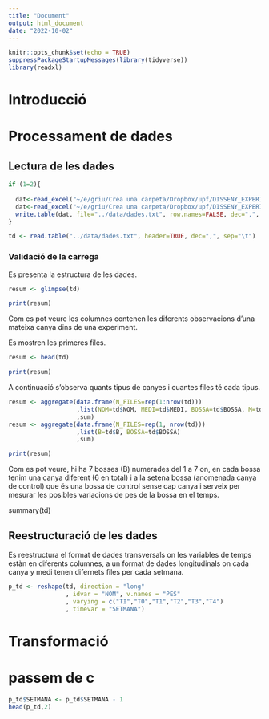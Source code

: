 ```yaml
---
title: "Document"
output: html_document
date: "2022-10-02"
---
```


```r
knitr::opts_chunk$set(echo = TRUE)
suppressPackageStartupMessages(library(tidyverse)) 
library(readxl) 
```

# Introducció

# Processament de dades

## Lectura de les dades

```r

if (1=2){
  
  dat<-read_excel("~/e/griu/Crea una carpeta/Dropbox/upf/DISSENY_EXPERIMENT.xlsx",sheet = "Experiment1", range = "C5:P33", col_names = TRUE)
  dat<-read_excel("~/e/griu/Crea una carpeta/Dropbox/upf/DISSENY_EXPERIMENT.xlsx",sheet = "Experiment_COPIA", range = "C5:P33", col_names = TRUE)
  write.table(dat, file="../data/dades.txt", row.names=FALSE, dec=",", sep="\t")
}

td <- read.table("../data/dades.txt", header=TRUE, dec=",", sep="\t")
```

### Validació de la carrega

Es presenta la estructura de les dades.

```r
resum <- glimpse(td)

print(resum)
```

Com es pot veure les columnes contenen les diferents observacions d'una mateixa canya dins de una experiment.

Es mostren les primeres files.

```r
resum <- head(td)

print(resum)
```

A continuació s'observa quants tipus de canyes i cuantes files té cada tipus.

```r
resum <- aggregate(data.frame(N_FILES=rep(1:nrow(td)))
                   ,list(NOM=td$NOM, MEDI=td$MEDI, BOSSA=td$BOSSA, M=td$M, B=td$B)
                   ,sum)
resum <- aggregate(data.frame(N_FILES=rep(1, nrow(td)))
                   ,list(B=td$B, BOSSA=td$BOSSA)
                   ,sum)

print(resum)

```
Com es pot veure, hi ha 7 bosses (B) numerades del 1 a 7 on, en cada bossa tenim una canya diferent (6 en total) i a la setena bossa (anomenada canya de control) que és una bossa de control sense cap canya i serveix per mesurar les posibles variacions de pes de la bossa en el temps.

summary(td)

## Reestructuració de les dades

Es reestructura el format de dades transversals on les variables de temps estàn en diferents columnes, a un format de dades longitudinals on cada canya y medi tenen difernets files per cada setmana.

```r
p_td <- reshape(td, direction = "long"
                , idvar = "NOM", v.names = "PES"
                , varying = c("TI","T0","T1","T2","T3","T4")
                , timevar = "SETMANA")
```

# Transformació

# passem de c

```r
p_td$SETMANA <- p_td$SETMANA - 1
head(p_td,2)

```

